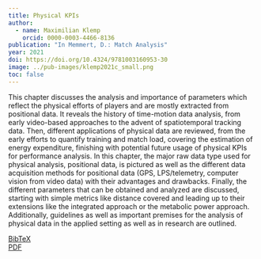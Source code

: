 ```yaml
---
title: Physical KPIs
author:
  - name: Maximilian Klemp
    orcid: 0000-0003-4466-8136
publication: "In Memmert, D.: Match Analysis"
year: 2021
doi: https://doi.org/10.4324/9781003160953-30
image: ../pub-images/klemp2021c_small.png
toc: false
---
```


This chapter discusses the analysis and importance of parameters which reflect the physical efforts of players and are mostly extracted from positional data. It reveals the history of time-motion data analysis, from early video-based approaches to the advent of spatiotemporal tracking data. Then, different applications of physical data are reviewed, from the early efforts to quantify training and match load, covering the estimation of energy expenditure, finishing with potential future usage of physical KPIs for performance analysis. In this chapter, the major raw data type used for physical analysis, positional data, is pictured as well as the different data acquisition methods for positional data (GPS, LPS/telemetry, computer vision from video data) with their advantages and drawbacks. Finally, the different parameters that can be obtained and analyzed are discussed, starting with simple metrics like distance covered and leading up to their extensions like the integrated approach or the metabolic power approach. Additionally, guidelines as well as important premises for the analysis of physical data in the applied setting as well as in research are outlined.

[BibTeX](download/brinkschulte2021.bib)  
[PDF](download/brinkschulte2021.pdf)